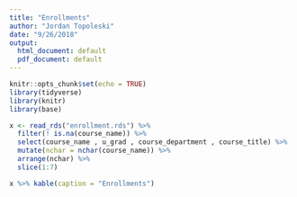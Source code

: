 ```yaml
---
title: "Enrollments"
author: "Jordan Topoleski"
date: "9/26/2018"
output:
  html_document: default
  pdf_document: default
---
```


```r
knitr::opts_chunk$set(echo = TRUE)
library(tidyverse)
library(knitr)
library(base)
```

```r
x <- read_rds("enrollment.rds") %>%
  filter(! is.na(course_name)) %>%
  select(course_name , u_grad , course_department , course_title) %>%
  mutate(nchar = nchar(course_name)) %>%
  arrange(nchar) %>%
  slice(1:7)

x %>% kable(caption = "Enrollments")

```

